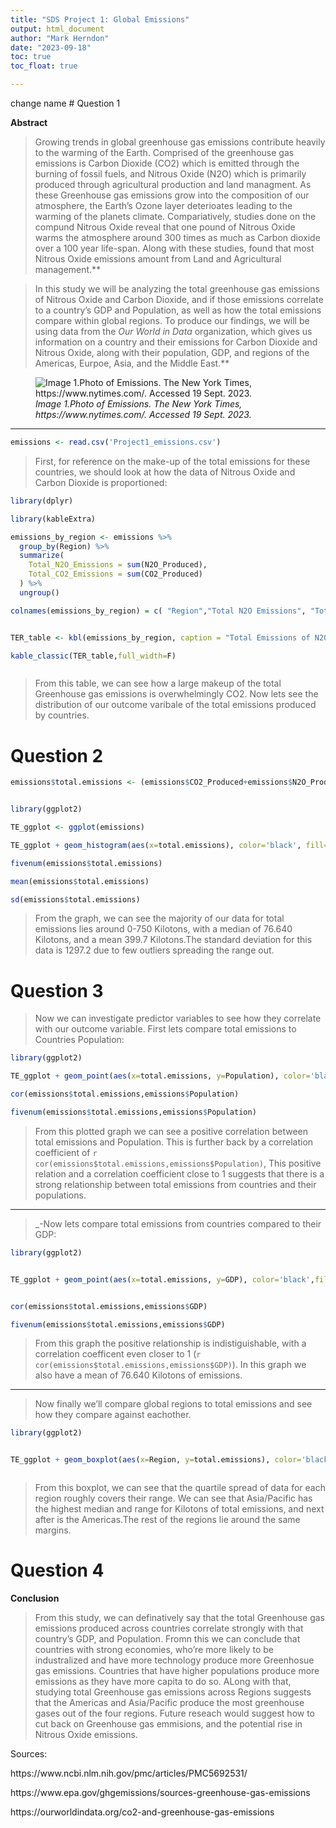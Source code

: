 ```yaml
---
title: "SDS Project 1: Global Emissions"
output: html_document
author: "Mark Herndon"
date: "2023-09-18"
toc: true
toc_float: true

---
```

change name
# Question 1

**Abstract**

>Growing trends in global greenhouse gas emissions contribute heavily to the warming of the Earth. Comprised of the greenhouse gas emissions is Carbon Dioxide (CO2) which is emitted through the burning of fossil fuels, and Nitrous Oxide (N2O) which is primarily produced through agricultural production and land managment. As these Greenhouse gas emissions grow into the composition of our atmosphere, the Earth's Ozone layer deterioates leading to the warming of the planets climate. Compariatively, studies done on the compund Nitrous Oxide reveal that one pound of Nitrous Oxide warms the atmosphere around 300 times as much as Carbon dioxide over a 100 year life-span. Along with these studies, found that most Nitrous Oxide emissions amount from Land and Agricultural management.**

>In this study we will be analyzing the total greenhouse gas emissions of Nitrous Oxide and Carbon Dioxide, and if those emissions correlate to a country's GDP and Population, as well as how the total emissions compare within global regions. To produce our findings, we will be using data from the *Our World in Data* organization, which gives us information on a country and their emissions for Carbon Dioxide and Nitrous Oxide, along with their population, GDP, and regions of the Americas, Eurpoe, Asia, and the Middle East.**



![*Image 1.Photo of Emissions. The New York Times, https://www.nytimes.com/. Accessed 19 Sept. 2023.  *](/Users/markherndon/Downloads/merlin_194947233_fa6a1bb6-4afb-40c6-82d1-9839bc3d9791-articleLarge.webp)

---


```r

emissions <- read.csv('Project1_emissions.csv')


```



>First, for reference on the make-up of the total emissions for these countries, we should look at how the data of Nitrous Oxide and Carbon Dioxide is proportioned:

```r


library(dplyr)

library(kableExtra)

emissions_by_region <- emissions %>%
  group_by(Region) %>%
  summarize(
    Total_N2O_Emissions = sum(N2O_Produced),
    Total_CO2_Emissions = sum(CO2_Produced)
  ) %>%
  ungroup()

colnames(emissions_by_region) = c( "Region","Total N2O Emissions", "Total CO2 Emissions")


TER_table <- kbl(emissions_by_region, caption = "Total Emissions of N2O compared to C2O On A Global Scale")

kable_classic(TER_table,full_width=F)



```




>From this table, we can see how a large makeup of the total Greenhouse gas emissions is overwhelmingly CO2. Now lets see the distribution of our outcome varibale of the total emissions produced by countries. 


# Question 2

```r


emissions$total.emissions <- (emissions$CO2_Produced+emissions$N2O_Produced)


library(ggplot2)

TE_ggplot <- ggplot(emissions)

TE_ggplot + geom_histogram(aes(x=total.emissions), color='black', fill='darkgreen', bins = 60) + labs(title='Frequency of Total Emissions by Country', x='Total CO2 and N2O Emissions (Kilotons)', Y='Frequency')

fivenum(emissions$total.emissions)

mean(emissions$total.emissions)

sd(emissions$total.emissions)


```

>From the graph, we can see the majority of our data for total emissions lies around 0-750 Kilotons, with a median of 76.640 Kilotons, and a mean 399.7 Kilotons.The standard deviation for this data is 1297.2 due to few outliers spreading the range out.

# Question 3

>Now we can investigate predictor variables to see how they correlate with our outcome variable. First lets compare total emissions to Countries Population:


```r



library(ggplot2)

TE_ggplot + geom_point(aes(x=total.emissions, y=Population), color='black',fill='orange',pch=21) + labs(title = 'Total Emissions Vs. Country Population', x='Total CO2 and NO2 emissions (Kilotons)', y='Population')

cor(emissions$total.emissions,emissions$Population)

fivenum(emissions$total.emissions,emissions$Population)


```

> From this plotted graph we can see a positive correlation between total emissions and Population. This is further back by a correlation coefficient of `r cor(emissions$total.emissions,emissions$Population) `, This positive relation and a correlation coefficient close to 1 suggests that there is a strong relationship between total emissions from countries and their populations.


---

>_-Now lets compare total emissions from countries compared to their GDP:


```r


library(ggplot2)


TE_ggplot + geom_point(aes(x=total.emissions, y=GDP), color='black',fill='red',pch=21) + labs(title = 'Total Emissions by Country GDP', x='Total Emissions of CO2 and NO2 (Kilotons)', y='GDP')


cor(emissions$total.emissions,emissions$GDP)

fivenum(emissions$total.emissions,emissions$GDP)


```

> From this graph the positive relationship is indistiguishable, with a correlation coefficent even closer to 1 (`r cor(emissions$total.emissions,emissions$GDP)`). In this graph we also have a mean of 76.640 Kilotons of emissions.


---

>Now finally we'll compare global regions to total emissions and see how they compare against eachother.


```r


library(ggplot2)


TE_ggplot + geom_boxplot(aes(x=Region, y=total.emissions), color='black',fill='pink',pch=21) + labs(title = 'Total Emissions by Regions', x='Region', y='Total Emissions of CO2 and NO2 (Kilotons)')



```

>From this boxplot, we can see that the quartile spread of data for each region roughly covers their range. We can see that Asia/Pacific has the highest median and range for Kilotons of total emissions, and next after is the Americas.The rest of the regions lie around the same margins.


# Question 4

**Conclusion**

>From this study, we can definatively say that the total Greenhouse gas emissions produced across countries correlate strongly with that country's GDP, and Population. Fromn this we can conclude that countries with strong economies, who're more likely to be industralized and have more technology produce more Greenhosue gas emissions. Countries that have higher populations produce more emissions as they have more capita to do so. ALong with that, studying total Greenhouse gas emissions across Regions suggests that the Americas and Asia/Pacific produce the most greenhouse gases out of the four regions. Future reseach would suggest how to cut back on Greenhouse gas emmisions, and the potential rise in Nitrous Oxide emissions.


Sources:

https://www.ncbi.nlm.nih.gov/pmc/articles/PMC5692531/

https://www.epa.gov/ghgemissions/sources-greenhouse-gas-emissions

https://ourworldindata.org/co2-and-greenhouse-gas-emissions







